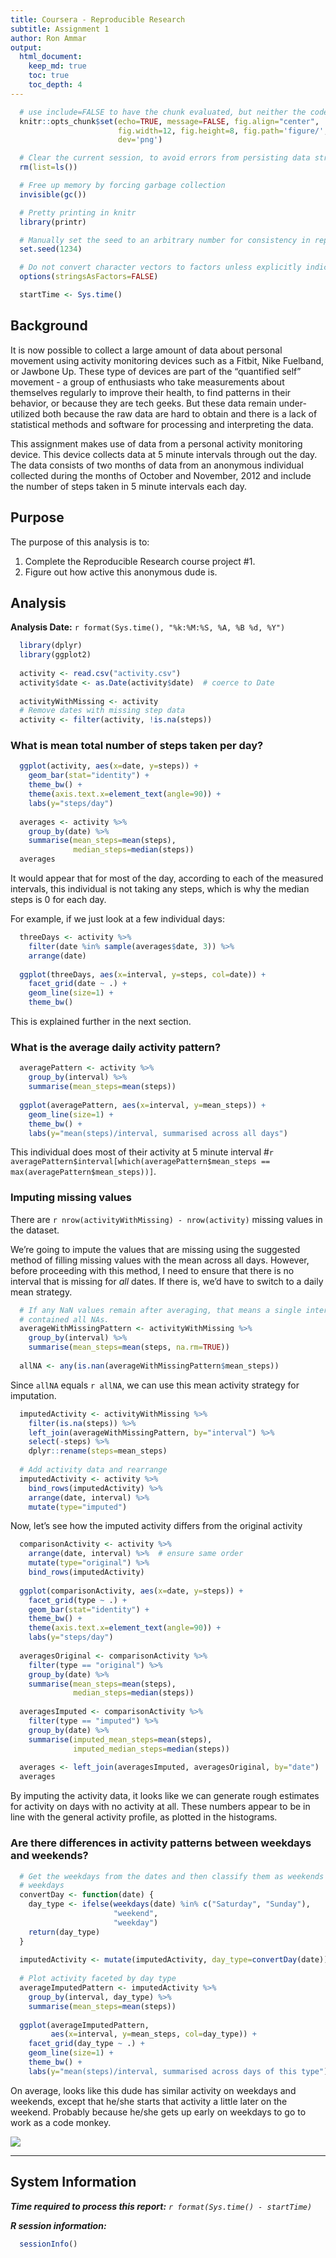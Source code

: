 ---
title: Coursera - Reproducible Research
subtitle: Assignment 1
author: Ron Ammar
output: 
  html_document:
    keep_md: true
    toc: true
    toc_depth: 4
---

```{r global_options, include=FALSE}
  # use include=FALSE to have the chunk evaluated, but neither the code nor its output displayed.
  knitr::opts_chunk$set(echo=TRUE, message=FALSE, fig.align="center",
                        fig.width=12, fig.height=8, fig.path='figure/',
                        dev='png')
```

```{r}
  # Clear the current session, to avoid errors from persisting data structures
  rm(list=ls())

  # Free up memory by forcing garbage collection
  invisible(gc())

  # Pretty printing in knitr
  library(printr)

  # Manually set the seed to an arbitrary number for consistency in reports
  set.seed(1234)

  # Do not convert character vectors to factors unless explicitly indicated
  options(stringsAsFactors=FALSE)

  startTime <- Sys.time()
```

## Background

It is now possible to collect a large amount of data about personal movement using activity monitoring devices such as a Fitbit, Nike Fuelband, or Jawbone Up. These type of devices are part of the "quantified self" movement - a group of enthusiasts who take measurements about themselves regularly to improve their health, to find patterns in their behavior, or because they are tech geeks. But these data remain under-utilized both because the raw data are hard to obtain and there is a lack of statistical methods and software for processing and interpreting the data.

This assignment makes use of data from a personal activity monitoring device. This device collects data at 5 minute intervals through out the day. The data consists of two months of data from an anonymous individual collected during the months of October and November, 2012 and include the number of steps taken in 5 minute intervals each day.

## Purpose

The purpose of this analysis is to:

1. Complete the Reproducible Research course project #1.
2. Figure out how active this anonymous dude is.

## Analysis

**Analysis Date:** `r format(Sys.time(), "%k:%M:%S, %A, %B %d, %Y")` 

```{r}
  library(dplyr)
  library(ggplot2)
  
  activity <- read.csv("activity.csv")
  activity$date <- as.Date(activity$date)  # coerce to Date
  
  activityWithMissing <- activity
  # Remove dates with missing step data
  activity <- filter(activity, !is.na(steps))
```

### What is mean total number of steps taken per day?

```{r}
  ggplot(activity, aes(x=date, y=steps)) +
    geom_bar(stat="identity") + 
    theme_bw() + 
    theme(axis.text.x=element_text(angle=90)) +
    labs(y="steps/day")
  
  averages <- activity %>%
    group_by(date) %>%
    summarise(mean_steps=mean(steps),
              median_steps=median(steps))
  averages
```

It would appear that for most of the day, according to each of the measured intervals, this individual is not taking any steps, which is why the median steps is 0 for each day.

For example, if we just look at a few individual days:

```{r}
  threeDays <- activity %>%
    filter(date %in% sample(averages$date, 3)) %>%
    arrange(date)
  
  ggplot(threeDays, aes(x=interval, y=steps, col=date)) +
    facet_grid(date ~ .) +
    geom_line(size=1) +
    theme_bw()
```

This is explained further in the next section.

### What is the average daily activity pattern?

```{r}
  averagePattern <- activity %>%
    group_by(interval) %>%
    summarise(mean_steps=mean(steps))
  
  ggplot(averagePattern, aes(x=interval, y=mean_steps)) +
    geom_line(size=1) +
    theme_bw() +
    labs(y="mean(steps)/interval, summarised across all days")
```

This individual does most of their activity at 5 minute interval #`r averagePattern$interval[which(averagePattern$mean_steps == max(averagePattern$mean_steps))]`.

### Imputing missing values

There are `r nrow(activityWithMissing) - nrow(activity)` missing values in the dataset.

We're going to impute the values that are missing using the suggested method of filling missing values with the mean across all days. However, before proceeding with this method, I need to ensure that there is no interval that is missing for *all* dates. If there is, we'd have to switch to a daily mean strategy.

```{r}
  # If any NaN values remain after averaging, that means a single interval
  # contained all NAs.
  averageWithMissingPattern <- activityWithMissing %>%
    group_by(interval) %>%
    summarise(mean_steps=mean(steps, na.rm=TRUE))
  
  allNA <- any(is.nan(averageWithMissingPattern$mean_steps))
```

Since `allNA` equals ``r allNA``, we can use this mean activity strategy for imputation.

```{r}
  imputedActivity <- activityWithMissing %>%
    filter(is.na(steps)) %>%
    left_join(averageWithMissingPattern, by="interval") %>%
    select(-steps) %>%
    dplyr::rename(steps=mean_steps)
  
  # Add activity data and rearrange
  imputedActivity <- activity %>%
    bind_rows(imputedActivity) %>%
    arrange(date, interval) %>%
    mutate(type="imputed")
```

Now, let's see how the imputed activity differs from the original activity

```{r}
  comparisonActivity <- activity %>%
    arrange(date, interval) %>%  # ensure same order
    mutate(type="original") %>%
    bind_rows(imputedActivity)
  
  ggplot(comparisonActivity, aes(x=date, y=steps)) +
    facet_grid(type ~ .) +
    geom_bar(stat="identity") + 
    theme_bw() + 
    theme(axis.text.x=element_text(angle=90)) +
    labs(y="steps/day")
  
  averagesOriginal <- comparisonActivity %>%
    filter(type == "original") %>%
    group_by(date) %>%
    summarise(mean_steps=mean(steps),
              median_steps=median(steps))
  
  averagesImputed <- comparisonActivity %>%
    filter(type == "imputed") %>%
    group_by(date) %>%
    summarise(imputed_mean_steps=mean(steps),
              imputed_median_steps=median(steps))
  
  averages <- left_join(averagesImputed, averagesOriginal, by="date")
  averages
```

By imputing the activity data, it looks like we can generate rough estimates for activity on days with no activity at all. These numbers appear to be in line with the general activity profile, as plotted in the histograms.

### Are there differences in activity patterns between weekdays and weekends?

```{r}
  # Get the weekdays from the dates and then classify them as weekends or
  # weekdays
  convertDay <- function(date) {
    day_type <- ifelse(weekdays(date) %in% c("Saturday", "Sunday"),
                       "weekend",
                       "weekday")
    return(day_type)
  }
  
  imputedActivity <- mutate(imputedActivity, day_type=convertDay(date))
  
  # Plot activity faceted by day type
  averageImputedPattern <- imputedActivity %>%
    group_by(interval, day_type) %>%
    summarise(mean_steps=mean(steps))
  
  ggplot(averageImputedPattern,
         aes(x=interval, y=mean_steps, col=day_type)) +
    facet_grid(day_type ~ .) +
    geom_line(size=1) +
    theme_bw() +
    labs(y="mean(steps)/interval, summarised across days of this type")
```

On average, looks like this dude has similar activity on weekdays and weekends, except that he/she starts that activity a little later on the weekend. Probably because he/she gets up early on weekdays to go to work as a code monkey.

![](raging_code_monkey_600.jpg)

------

## System Information

***Time required to process this report:*** *`r format(Sys.time() - startTime)`*

***R session information:***

```{r, echo_session_info}
  sessionInfo()
```